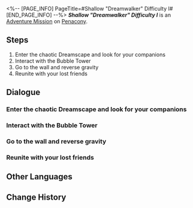 <%-- [PAGE_INFO]
PageTitle=#Shallow "Dreamwalker" Difficulty I#
[END_PAGE_INFO] --%>
{{Stub|Dialogue.}}
{{Mission Infobox
|id            = 8020221
|title         = 
|image         = <!--Mission Shallow "Dreamwalker" Difficulty I.png-->
|type          = Adventure
|event_name    = 
|chapter       = 
|requirements  = {{subst:void|<!--Unknown: {"Type":"Manual"}-->}}
|summary       = <!--official mission summary from Fate's Atlas-->
|characters    = Trailblazer; Your Cellmate
|startLocation = [[Penacony]] - [[Shallow "Dreamwalker" Difficulty I]]
|world         = Penacony
|area          = Shallow "Dreamwalker" Difficulty I
|prev          = 
|next          = 
|rewards       = 
}}
'''''Shallow "Dreamwalker" Difficulty I''''' is an [[Adventure Mission]] on [[Penacony]].

==Steps==
# Enter the chaotic Dreamscape and look for your companions
# Interact with the Bubble Tower
# Go to the wall and reverse gravity
# Reunite with your lost friends

<!--
==Gameplay Notes==

--><!--
==Trial Character==

-->
==Dialogue==
{{Stub Dialogue}}

===Enter the chaotic Dreamscape and look for your companions{{subst:void|<!--802022101-->}}===
{{Mission Description|type=adventure|location=Shallow "Dreamwalker" Difficulty I|The chaotic Dreamscape has swept away your companions. You have to delve into the dream to reunite with your lost companions.}}
{{Dialogue Start}}
:{{tx}}
{{Dialogue End}}

===Interact with the Bubble Tower{{subst:void|<!--802022104-->}}===
{{Mission Description|type=adventure|location=Shallow "Dreamwalker" Difficulty I|update|It's said that certain types of SoulGlad can reverse gravity in the dream... but it could be that the dream bubble producers needed to package their gameplay with some in-game lore.<br />Anyway, use its power to walk on walls.}}
{{Dialogue Start}}
:{{tx}}
{{Dialogue End}}

===Go to the wall and reverse gravity{{subst:void|<!--802022105-->}}===
{{Dialogue Start}}
:{{tx}}
{{Dialogue End}}

===Reunite with your lost friends{{subst:void|<!--802022103-->}}===
{{Mission Description|type=adventure|location=Shallow "Dreamwalker" Difficulty I|update|The chaotic Dreamscape has swept away your companions. You have to delve into the dream to reunite with your lost companions.}}
{{Dialogue Start}}
:{{tx}}
{{Dialogue End}}

==Other Languages==
{{Other Languages
|en   = Shallow "Dreamwalker" Difficulty I
|zhs  = 浅层「梦客漫步」难度I
|zht  = 淺層「夢客漫步」難度I
|ja   = 表層夢境「ドリームウォーク」難易度I
|ko   = 얕은 층 「꿈꾸는 자의 산책」 난이도 I
|es   = Sonambulismo superficial, dificultad&nbsp;I
|fr   = Surface&nbsp;: «&nbsp;Marche-rêve&nbsp;» difficulté&nbsp;I
|ru   = Верхний мир: Сновидец I
|th   = "ย่างก้าวของคนช่างฝัน" ชั้นตื้น ระดับความยาก I
|vi   = "Khách Mộng Dạo Bước" Tầng Cạn - Độ Khó I
|de   = Seicht „Traumwandler“ Schwierigkeitsgrad I
|id   = "Pejalan Mimpi" yang Dangkal: Tingkat Kesulitan I
|pt   = "Caminhante dos Sonhos" Raso Dificuldade I
}}

==Change History==
{{Change History|2.0}}
